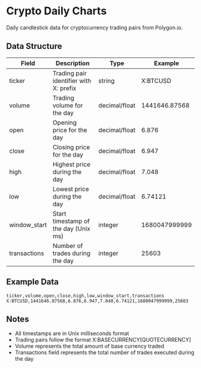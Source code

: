 # Crypto Daily Charts

Daily candlestick data for cryptocurrency trading pairs from Polygon.io.

## Data Structure

| Field         | Description                                    | Type              | Example           |
|--------------|------------------------------------------------|-------------------|-------------------|
| ticker       | Trading pair identifier with X: prefix          | string           | X:BTCUSD         |
| volume       | Trading volume for the day                      | decimal/float    | 1441646.87568    |
| open         | Opening price for the day                       | decimal/float    | 6.876            |
| close        | Closing price for the day                       | decimal/float    | 6.947            |
| high         | Highest price during the day                    | decimal/float    | 7.048            |
| low          | Lowest price during the day                     | decimal/float    | 6.74121          |
| window_start | Start timestamp of the day (Unix ms)            | integer          | 1680047999999    |
| transactions | Number of trades during the day                 | integer          | 25603            |

## Example Data

```csv
ticker,volume,open,close,high,low,window_start,transactions
X:BTCUSD,1441646.87568,6.876,6.947,7.048,6.74121,1680047999999,25603
```

## Notes

- All timestamps are in Unix milliseconds format
- Trading pairs follow the format X:BASECURRENCY[QUOTECURRENCY]
- Volume represents the total amount of base currency traded
- Transactions field represents the total number of trades executed during the day

